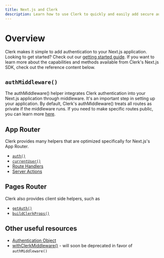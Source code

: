 ```yaml
---
title: Next.js and Clerk
description: Learn how to use Clerk to quickly and easily add secure authentication and user management to your Next.js application.
---
```


# Overview

Clerk makes it simple to add authentication to your Next.js application. Looking to get started? Check out our [getting started guide](/docs/quickstarts/nextjs). If you want to learn more about the capabilities and methods available from Clerk's Next.js SDK, check out the reference content below.

## `authMiddleware()`

The authMiddleware() helper integrates Clerk authentication into your Next.js application through middleware. It's an important step in setting up your application. By default, Clerk's authMiddleware() treats all routes as private if the middleware runs. If you need to make specific routes public, you can learn more [here](/docs/references/nextjs/auth-middleware).

## App Router

Clerk provides many helpers that are optimized specifically for Next.js's App Router.

- [`auth()`](/docs/references/nextjs/auth)
- [`currentUser()`](/docs/references/nextjs/current-user)
- [Route Handlers](/docs/references/nextjs/route-handlers)
- [Server Actions](/docs/references/nextjs/server-actions)

## Pages Router

Clerk also provides client side helpers, such as

- [`getAuth()`](/docs/references/nextjs/get-auth)
- [`buildClerkProps()`](/docs/references/nextjs/build-clerk-props)

## Other useful resources

- [Authentication Object](/docs/references/nextjs/authentication-object)
- [withClerkMiddleware()](/docs/references/with-clerk-middleware) - will soon be deprecated in favor of `authMiddleware()`
